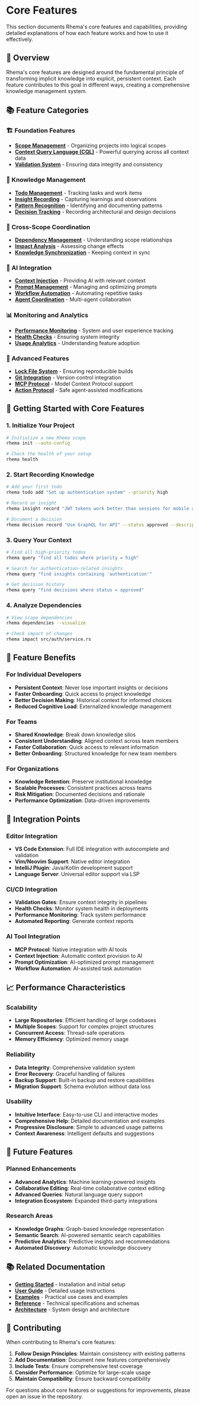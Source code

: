 # Core Features

This section documents Rhema's core features and capabilities, providing detailed explanations of how each feature works and how to use it effectively.

## 🎯 Overview

Rhema's core features are designed around the fundamental principle of transforming implicit knowledge into explicit, persistent context. Each feature contributes to this goal in different ways, creating a comprehensive knowledge management system.

## 📚 Feature Categories

### 🏗️ Foundation Features
- **[Scope Management](./scope-management.md)** - Organizing projects into logical scopes
- **[Context Query Language (CQL)](./context-query-language.md)** - Powerful querying across all context data
- **[Validation System](./validation-system.md)** - Ensuring data integrity and consistency

### 📝 Knowledge Management
- **[Todo Management](./todo-management.md)** - Tracking tasks and work items
- **[Insight Recording](./insight-recording.md)** - Capturing learnings and observations
- **[Pattern Recognition](./pattern-recognition.md)** - Identifying and documenting patterns
- **[Decision Tracking](./decision-tracking.md)** - Recording architectural and design decisions

### 🔗 Cross-Scope Coordination
- **[Dependency Management](./dependency-management.md)** - Understanding scope relationships
- **[Impact Analysis](./impact-analysis.md)** - Assessing change effects
- **[Knowledge Synchronization](./knowledge-synchronization.md)** - Keeping context in sync

### 🤖 AI Integration
- **[Context Injection](./context-injection.md)** - Providing AI with relevant context
- **[Prompt Management](./prompt-management.md)** - Managing and optimizing prompts
- **[Workflow Automation](./workflow-automation.md)** - Automating repetitive tasks
- **[Agent Coordination](./agent-coordination.md)** - Multi-agent collaboration

### 📊 Monitoring and Analytics
- **[Performance Monitoring](./performance-monitoring.md)** - System and user experience tracking
- **[Health Checks](./health-checks.md)** - Ensuring system integrity
- **[Usage Analytics](./usage-analytics.md)** - Understanding feature adoption

### 🔧 Advanced Features
- **[Lock File System](./lock-file-system.md)** - Ensuring reproducible builds
- **[Git Integration](./git-integration.md)** - Version control integration
- **[MCP Protocol](./mcp-protocol.md)** - Model Context Protocol support
- **[Action Protocol](./action-protocol.md)** - Safe agent-assisted modifications

## 🚀 Getting Started with Core Features

### 1. Initialize Your Project
```bash
# Initialize a new Rhema scope
rhema init --auto-config

# Check the health of your setup
rhema health
```

### 2. Start Recording Knowledge
```bash
# Add your first todo
rhema todo add "Set up authentication system" --priority high

# Record an insight
rhema insight record "JWT tokens work better than sessions for mobile apps" --confidence high

# Document a decision
rhema decision record "Use GraphQL for API" --status approved --description "Better for mobile clients"
```

### 3. Query Your Context
```bash
# Find all high-priority todos
rhema query "find all todos where priority = high"

# Search for authentication-related insights
rhema query "find insights containing 'authentication'"

# Get decision history
rhema query "find decisions where status = approved"
```

### 4. Analyze Dependencies
```bash
# View scope dependencies
rhema dependencies --visualize

# Check impact of changes
rhema impact src/auth/service.rs
```

## 🎯 Feature Benefits

### For Individual Developers
- **Persistent Context**: Never lose important insights or decisions
- **Faster Onboarding**: Quick access to project knowledge
- **Better Decision Making**: Historical context for informed choices
- **Reduced Cognitive Load**: Externalized knowledge management

### For Teams
- **Shared Knowledge**: Break down knowledge silos
- **Consistent Understanding**: Aligned context across team members
- **Faster Collaboration**: Quick access to relevant information
- **Better Onboarding**: Structured knowledge for new team members

### For Organizations
- **Knowledge Retention**: Preserve institutional knowledge
- **Scalable Processes**: Consistent practices across teams
- **Risk Mitigation**: Documented decisions and rationale
- **Performance Optimization**: Data-driven improvements

## 🔧 Integration Points

### Editor Integration
- **VS Code Extension**: Full IDE integration with autocomplete and validation
- **Vim/Neovim Support**: Native editor integration
- **IntelliJ Plugin**: Java/Kotlin development support
- **Language Server**: Universal editor support via LSP

### CI/CD Integration
- **Validation Gates**: Ensure context integrity in pipelines
- **Health Checks**: Monitor system health in deployments
- **Performance Monitoring**: Track system performance
- **Automated Reporting**: Generate context reports

### AI Tool Integration
- **MCP Protocol**: Native integration with AI tools
- **Context Injection**: Automatic context provision to AI
- **Prompt Optimization**: AI-optimized prompt management
- **Workflow Automation**: AI-assisted task automation

## 📈 Performance Characteristics

### Scalability
- **Large Repositories**: Efficient handling of large codebases
- **Multiple Scopes**: Support for complex project structures
- **Concurrent Access**: Thread-safe operations
- **Memory Efficiency**: Optimized memory usage

### Reliability
- **Data Integrity**: Comprehensive validation system
- **Error Recovery**: Graceful handling of failures
- **Backup Support**: Built-in backup and restore capabilities
- **Migration Support**: Schema evolution without data loss

### Usability
- **Intuitive Interface**: Easy-to-use CLI and interactive modes
- **Comprehensive Help**: Detailed documentation and examples
- **Progressive Disclosure**: Simple to advanced usage patterns
- **Context Awareness**: Intelligent defaults and suggestions

## 🔮 Future Features

### Planned Enhancements
- **Advanced Analytics**: Machine learning-powered insights
- **Collaborative Editing**: Real-time collaborative context editing
- **Advanced Queries**: Natural language query support
- **Integration Ecosystem**: Expanded third-party integrations

### Research Areas
- **Knowledge Graphs**: Graph-based knowledge representation
- **Semantic Search**: AI-powered semantic search capabilities
- **Predictive Analytics**: Predictive insights and recommendations
- **Automated Discovery**: Automatic knowledge discovery

## 📚 Related Documentation

- **[Getting Started](../getting-started/)** - Installation and initial setup
- **[User Guide](../user-guide/)** - Detailed usage instructions
- **[Examples](../examples/)** - Practical use cases and examples
- **[Reference](../reference/)** - Technical specifications and schemas
- **[Architecture](../architecture/)** - System design and architecture

## 🤝 Contributing

When contributing to Rhema's core features:

1. **Follow Design Principles**: Maintain consistency with existing patterns
2. **Add Documentation**: Document new features comprehensively
3. **Include Tests**: Ensure comprehensive test coverage
4. **Consider Performance**: Optimize for large-scale usage
5. **Maintain Compatibility**: Ensure backward compatibility

For questions about core features or suggestions for improvements, please open an issue in the repository. 